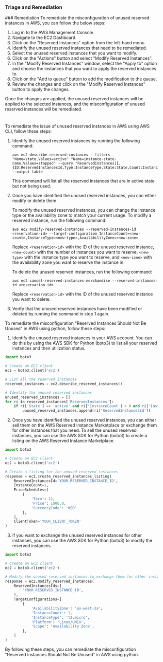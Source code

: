 
### Triage and Remediation
<Tabs>
<Tab title='Remediation'>
### Remediation

<AccordionGroup>
<Accordion title='Using Console' defaultOpen='true'>
To remediate the misconfiguration of unused reserved instances in AWS, you can follow the below steps:

1. Log in to the AWS Management Console.
2. Navigate to the EC2 Dashboard.
3. Click on the "Reserved Instances" option from the left-hand menu.
4. Identify the unused reserved instances that need to be remediated.
5. Select the unused reserved instances that you want to modify.
6. Click on the "Actions" button and select "Modify Reserved Instances".
7. In the "Modify Reserved Instances" window, select the "Apply to" option and choose the instances that you want to apply the reserved instances to.
8. Click on the "Add to queue" button to add the modification to the queue.
9. Review the changes and click on the "Modify Reserved Instances" button to apply the changes.

Once the changes are applied, the unused reserved instances will be applied to the selected instances, and the misconfiguration of unused reserved instances will be remediated.

#
</Accordion>

<Accordion title='Using CLI'>
To remediate the issue of unused reserved instances in AWS using AWS CLI, follow these steps:

1. Identify the unused reserved instances by running the following command:

   ```
   aws ec2 describe-reserved-instances --filters "Name=state,Values=active" "Name=instance-state-name,Values=stopped" --query "ReservedInstances[].{ID:ReservedInstancesId,Type:InstanceType,State:State,Count:InstanceCount,Start:Start,End:End}" --output table
   ```
   
   This command will list all the reserved instances that are in active state but not being used.

2. Once you have identified the unused reserved instances, you can either modify or delete them.

   To modify the unused reserved instances, you can change the instance type or the availability zone to match your current usage. To modify a reserved instance, run the following command:
   
   ```
   aws ec2 modify-reserved-instances --reserved-instances-id <reservation-id> --target-configuration InstanceCount=<new-count>,InstanceType=<new-type>,AvailabilityZone=<new-zone>
   ```
   
   Replace `<reservation-id>` with the ID of the unused reserved instance, `<new-count>` with the number of instances you want to reserve, `<new-type>` with the instance type you want to reserve, and `<new-zone>` with the availability zone you want to reserve the instance in.
   
   To delete the unused reserved instances, run the following command:
   
   ```
   aws ec2 cancel-reserved-instances-merchandise --reserved-instances-id <reservation-id>
   ```
   
   Replace `<reservation-id>` with the ID of the unused reserved instance you want to delete.
   
3. Verify that the unused reserved instances have been modified or deleted by running the command in step 1 again.
</Accordion>

<Accordion title='Using Python'>
To remediate the misconfiguration "Reserved Instances Should Not Be Unused" in AWS using python, follow these steps:

1. Identify the unused reserved instances in your AWS account. You can do this by using the AWS SDK for Python (boto3) to list all your reserved instances and their utilization status.

```python
import boto3

# Create an EC2 client
ec2 = boto3.client('ec2')

# List all the reserved instances
reserved_instances = ec2.describe_reserved_instances()

# Identify the unused reserved instances
unused_reserved_instances = []
for ri in reserved_instances['ReservedInstances']:
    if ri['State'] == 'active' and ri['InstanceCount'] > 0 and ri['InstanceCount'] == ri['AvailableInstanceCount']:
        unused_reserved_instances.append(ri['ReservedInstancesId'])
```

2. Once you have identified the unused reserved instances, you can either sell them on the AWS Reserved Instance Marketplace or exchange them for other instances that you need. To sell the unused reserved instances, you can use the AWS SDK for Python (boto3) to create a listing on the AWS Reserved Instance Marketplace.

```python
import boto3

# Create an EC2 client
ec2 = boto3.client('ec2')

# Create a listing for the unused reserved instances
response = ec2.create_reserved_instances_listing(
    ReservedInstancesId='YOUR_RESERVED_INSTANCE_ID',
    InstanceCount=1,
    PriceSchedules=[
        {
            'Term': 12,
            'Price': 1000.0,
            'CurrencyCode': 'USD'
        },
    ],
    ClientToken='YOUR_CLIENT_TOKEN'
)
```

3. If you want to exchange the unused reserved instances for other instances, you can use the AWS SDK for Python (boto3) to modify the reserved instances.

```python
import boto3

# Create an EC2 client
ec2 = boto3.client('ec2')

# Modify the unused reserved instances to exchange them for other instances
response = ec2.modify_reserved_instances(
    ReservedInstancesIds=[
        'YOUR_RESERVED_INSTANCE_ID',
    ],
    TargetConfigurations=[
        {
            'AvailabilityZone': 'us-west-2a',
            'InstanceCount': 1,
            'InstanceType': 't2.micro',
            'Platform': 'Linux/UNIX',
            'Scope': 'Availability Zone',
        },
    ]
)
```

By following these steps, you can remediate the misconfiguration "Reserved Instances Should Not Be Unused" in AWS using python.
</Accordion>

</AccordionGroup>
</Tab>
</Tabs>
